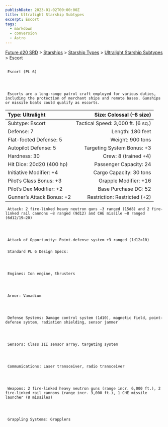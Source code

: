 ```yaml
---
publishDate: 2023-01-02T00:00:00Z
title: Ultralight Starship Subtypes
excerpt: Escort
tags:
  - markdown
  - conversion
  - Astro
---
```







[Future d20 SRD](/#futureD20)
     > [Starships](future-d20-srd-starships-index)
     > [Starship Types](future-d20-srd-starships-starship-types-index)
     > [Ultralight Starship Subtypes](future-d20-srd-starships-starship-types-ultralight-starship-subtypes-index)
     > Escort
    





## 
     Escort (PL 6)
    



     Escorts are a long-range patrol craft employed for various duties, including the protection of merchant ships and remote bases. Gunships or missile boats could qualify as escorts.
    


| Type: Ultralight | Size: Colossal (–8 size) |
| :------------------ | --------------------------: |
| Subtype: Escort | Tactical Speed: 3,000 ft. (6 sq.) |
| Defense: 7 | Length: 180 feet |
| Flat-footed Defense: 5 | Weight: 900 tons |
| Autopilot Defense: 5 | Targeting System Bonus: +3 |
| Hardness: 30 | Crew: 8 (trained +4) |
| Hit Dice: 20d20 (400 hp) | Passenger Capacity: 24 |
| Initiative Modifier: +4 | Cargo Capacity: 30 tons |
| Pilot’s Class Bonus: +3 | Grapple Modifier: +16 |
| Pilot’s Dex Modifier: +2 | Base Purchase DC: 52 |
| Gunner’s Attack Bonus: +2 | Restriction: Restricted (+2) |




     Attack: 2 fire-linked heavy neutron guns –3 ranged (15d8) and 2 fire-linked rail cannons –8 ranged (9d12) and CHE missile –8 ranged (6d12/19–20)
    



     Attack of Opportunity: Point-defense system +3 ranged (1d12×10)
    


### 
     Standard PL 6 Design Specs:
    



     Engines: Ion engine, thrusters
    



     Armor: Vanadium
    



     Defense Systems: Damage control system (1d10), magnetic field, point-defense system, radiation shielding, sensor jammer
    



     Sensors: Class III sensor array, targeting system
    



     Communications: Laser transceiver, radio transceiver
    



     Weapons: 2 fire-linked heavy neutron guns (range incr. 6,000 ft.), 2 fire-linked rail cannons (range incr. 3,000 ft.), 1 CHE missile launcher (8 missiles)
    



     Grappling Systems: Grapplers
    





